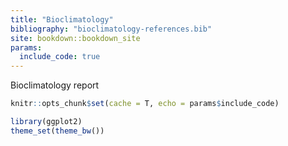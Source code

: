 ```yaml
---
title: "Bioclimatology"
bibliography: "bioclimatology-references.bib"
site: bookdown::bookdown_site
params:
  include_code: true
---
```

Bioclimatology report

```r
knitr::opts_chunk$set(cache = T, echo = params$include_code)

library(ggplot2)
theme_set(theme_bw())
```

